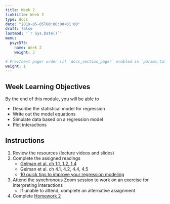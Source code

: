 ```yaml
---
title: Week 2
linktitle: Week 2
type: docs
date: "2019-05-05T00:00:00+01:00"
draft: false
lastmod: '`r Sys.Date()`'
menu:
  psyc575:
    name: Week 2
    weight: 3

# Prev/next pager order (if `docs_section_pager` enabled in `params.toml`)
weight: 1
---
```


## Week Learning Objectives

By the end of this module, you will be able to 

- Describe the statistical model for regression
- Write out the model equations
- Simulate data based on a regression model
- Plot interactions

## Instructions

1. Review the resources (lecture videos and slides)
2. Complete the assigned readings
    * [Gelman et al. ch 1.1, 1.2, 1.4][6]
    * Gelman et al. ch 4.1, 4.2, 4.4, 4.5
    * [10 quick tips to improve your regression modeling][7]
3. Attend the synchronous Zoom session to work on an exercise for interpreting interactions
    * If unable to attend, complete an alternative assignment
4. Complete [Homework 2](../homework-2)

[6]: https://statmodeling.stat.columbia.edu/wp-content/uploads/2020/07/raos_overview.pdf
[7]: https://statmodeling.stat.columbia.edu/wp-content/uploads/2020/07/raos_tips.pdf
